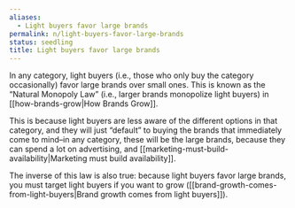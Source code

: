 ```yaml
---
aliases:
  - Light buyers favor large brands
permalink: n/light-buyers-favor-large-brands
status: seedling
title: Light buyers favor large brands
---
```

In any category, light buyers (i.e., those who only buy the category occasionally) favor large brands over small ones. This is known as the “Natural Monopoly Law” (i.e., larger brands monopolize light buyers) in [[how-brands-grow|How Brands Grow]].

This is because light buyers are less aware of the different options in that category, and they will just “default” to buying the brands that immediately come to mind–in any category, these will be the large brands, because they can spend a lot on advertising, and [[marketing-must-build-availability|Marketing must build availability]].

The inverse of this law is also true: because light buyers favor large brands, you must target light buyers if you want to grow ([[brand-growth-comes-from-light-buyers|Brand growth comes from light buyers]]).
